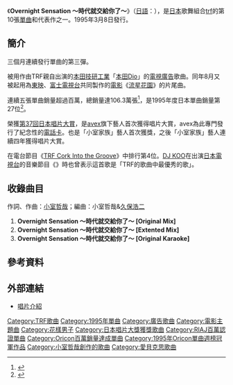 {{Infobox Single 
| Name           = Overnight Sensation ～時代就交給你了～<br />{{lang|ja|Overnight Sensation 〜時代はあなたに委ねてる〜}}
| Cover=Overnight Sensation 〜時代はあなたに委ねてる〜.jpg
| Artist         = [[TRF|trf]]
| Album          = [[dAnce_to_positive|dAnce to positive]]
| Released       = 1995年3月8日
| Format         = [[單曲|單曲CD]]
| Recorded       = 
| Genre          = [[J-POP|J-POP]]
| Length         = 
| Label          = [[avex_trax|avex trax]]
| Writer         = [[小室哲哉|小室哲哉]]
| Producer       = Tetsuya Komuro
| Certification  = Million（[[日本唱片協會|日本唱片協會]]）
| Chart position = *週間最高排行第1位（[[Oricon公信榜|Oricon]]）
*1995年度年間排行第27位（[[Oricon公信榜|Oricon]]）
| Last single    = [[masquerade_(trf單曲)|masquerade]] <br /> （1995年）
| This single    = '''Overnight Sensation ～時代就交給你了～'''<br />（1995年）
| Next single    = [[BRAND_NEW_TOMORROW|BRAND NEW TOMORROW]] <br />（1995年）
}}
《'''Overnight Sensation ～時代就交給你了～'''》（[[日語|日語]]：{{lang|ja|'''Overnight Sensation 〜時代はあなたに委ねてる〜'''}}），是[[日本|日本]]歌舞組合[[TRF|trf]]的第10張[[單曲|單曲]]和代表作之一。1995年3月8日發行。

==簡介==
三個月連續發行單曲的第三彈。

被用作由TRF親自出演的[[本田技研工業|本田技研工業]]「[[本田Dio|本田Dio]]」的[[電視廣告|電視廣告]]歌曲。同年8月又被起用為[[東映株式會社|東映]]、[[富士電視台|富士電視台]]共同製作的[[電影|電影]]《[[流星花園|流星花園]]》的片尾曲。

連續五張單曲銷量超過百萬，總銷量達106.3萬張<ref>{{Cite web |url=http://www.musictvprogram.com/corner-ranking-single.html |script-title=ja:歴代シングルランキング |access-date=2010-12-13 |archive-url=https://web.archive.org/web/20100827183309/http://www.musictvprogram.com/corner-ranking-single.html |archive-date=2010-08-27 |dead-url=yes }}</ref>，是1995年度日本單曲銷量第27位<ref>{{Cite web |url=http://www.musictvprogram.com/corner-ranking-1995.html |script-title=ja:1995年間シングルランキング TOP100 |access-date=2010-12-13 |archive-url=https://web.archive.org/web/20100827184530/http://www.musictvprogram.com/corner-ranking-1995.html |archive-date=2010-08-27 |dead-url=yes }}</ref>。

榮獲[[第37回日本唱片大賞|第37回]][[日本唱片大賞|日本唱片大賞]]，是[[avex|avex]]旗下藝人首次獲得唱片大賞，avex為此專門發行了紀念性的[[電話卡|電話卡]]。也是「小室家族」藝人首次獲獎，之後「小室家族」藝人連續四年獲得唱片大賞。

在電台節目《[[TRF_Cork_Into_the_Groove|TRF Cork Into the Groove]]》中排行第4位。[[DJ_KOO|DJ KOO]]在出演[[日本電視台|日本電視台]]的音樂節目《{{lang|ja|速報!歌の大辞テン}}》時也曾表示這首歌是「TRF的歌曲中最優秀的歌」。

==收錄曲目==
作詞、作曲：[[小室哲哉|小室哲哉]]；編曲：小室哲哉&[[久保浩二|久保浩二]]
#'''Overnight Sensation ～時代就交給你了～ [Original Mix]'''
#'''Overnight Sensation ～時代就交給你了～ [Extented Mix]'''
#'''Overnight Sensation ～時代就交給你了～ [Original Karaoke]'''

==參考資料==
{{reflist}}

==外部連結==
*[https://web.archive.org/web/20100531054311/http://trf.avexnet.or.jp/discography/avdd-20084.html 唱片介紹]

{{流星花園}}
{{日本唱片大獎受獎}}

{{DEFAULTSORT:Overnight Sensation Jidai Haanatani Yudane teru}}
[[Category:TRF歌曲|Category:TRF歌曲]]
[[Category:1995年單曲|Category:1995年單曲]]
[[Category:廣告歌曲|Category:廣告歌曲]]
[[Category:電影主題曲|Category:電影主題曲]]
[[Category:花樣男子|Category:花樣男子]]
[[Category:日本唱片大獎獲獎歌曲|Category:日本唱片大獎獲獎歌曲]]
[[Category:RIAJ百萬認證單曲|Category:RIAJ百萬認證單曲]]
[[Category:Oricon百萬銷量達成單曲|Category:Oricon百萬銷量達成單曲]]
[[Category:1995年Oricon單曲週榜冠軍作品|Category:1995年Oricon單曲週榜冠軍作品]]
[[Category:小室哲哉創作的歌曲|Category:小室哲哉創作的歌曲]]
[[Category:愛貝克思歌曲|Category:愛貝克思歌曲]]